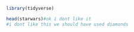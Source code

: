```r
library(tidyverse)

```

```r
head(starwars)#ok i dont like it 
#i dont like this we should have used diamonds
```

```r

```

